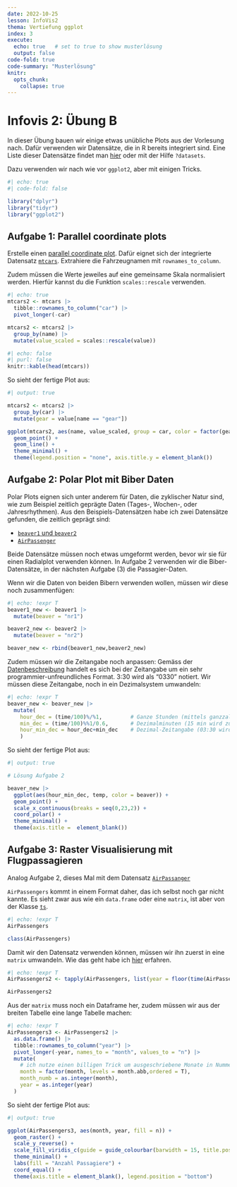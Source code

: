 ```yaml
---
date: 2022-10-25
lesson: InfoVis2
thema: Vertiefung ggplot
index: 3
execute: 
  echo: true   # set to true to show musterlösung
  output: false
code-fold: true
code-summary: "Musterlösung"
knitr:
  opts_chunk: 
    collapse: true
---
```


# Infovis 2: Übung B

In dieser Übung bauen wir einige etwas unübliche Plots aus der Vorlesung nach. Dafür verwenden wir Datensätze, die in R bereits integriert sind. Eine Liste dieser Datensätze findet man [hier](https://stat.ethz.ch/R-manual/R-devel/library/datasets/html/00Index.html) oder mit der Hilfe `?datasets`.

Dazu verwenden wir nach wie vor `ggplot2`, aber mit einigen Tricks.

```r
#| echo: true
#| code-fold: false

library("dplyr")
library("tidyr")
library("ggplot2")
```

## Aufgabe 1: Parallel coordinate plots

Erstelle einen [parallel coordinate plot](https://en.wikipedia.org/wiki/Parallel_coordinates). Dafür eignet sich der integrierte Datensatz [`mtcars`](https://stat.ethz.ch/R-manual/R-devel/library/datasets/html/mtcars.html). Extrahiere die Fahrzeugnamen mit `rownames_to_column`. 

Zudem müssen die Werte jeweiles auf eine gemeinsame Skala normalisiert werden. Hierfür kannst du die Funktion `scales::rescale` verwenden.

```r
#| echo: true
mtcars2 <- mtcars |>
  tibble::rownames_to_column("car") |>
  pivot_longer(-car)

mtcars2 <- mtcars2 |>
  group_by(name) |>
  mutate(value_scaled = scales::rescale(value))
```

```r
#| echo: false
#| purl: false
knitr::kable(head(mtcars))
```

So sieht der fertige Plot aus:

```r
#| output: true

mtcars2 <- mtcars2 |>
  group_by(car) |>
  mutate(gear = value[name == "gear"])

ggplot(mtcars2, aes(name, value_scaled, group = car, color = factor(gear))) +
  geom_point() +
  geom_line() +
  theme_minimal() +
  theme(legend.position = "none", axis.title.y = element_blank())
```

## Aufgabe 2: Polar Plot mit Biber Daten

Polar Plots eignen sich unter anderem für Daten, die zyklischer Natur sind, wie zum Beispiel zeitlich geprägte Daten (Tages-, Wochen-, oder Jahresrhythmen). Aus den Beispiels-Datensätzen  habe ich zwei Datensätze gefunden, die zeitlich geprägt sind:

- [`beaver1` und `beaver2`](https://stat.ethz.ch/R-manual/R-devel/library/datasets/html/beavers.html)
- [`AirPassenger`](https://stat.ethz.ch/R-manual/R-devel/library/datasets/html/AirPassengers.html)

Beide Datensätze müssen noch etwas umgeformt werden, bevor wir sie für einen Radialplot verwenden können. In Aufgabe 2 verwenden wir die Biber-Datensätze, in der nächsten Aufgabe (3) die Passagier-Daten.

Wenn wir die Daten von beiden Bibern verwenden wollen, müssen wir diese noch zusammenfügen:

```r
#| echo: !expr T
beaver1_new <- beaver1 |>
  mutate(beaver = "nr1")

beaver2_new <- beaver2 |>
  mutate(beaver = "nr2")

beaver_new <- rbind(beaver1_new,beaver2_new)
```

Zudem müssen wir die Zeitangabe noch anpassen: Gemäss der [Datenbeschreibung](https://stat.ethz.ch/R-manual/R-devel/library/datasets/html/beavers.html) handelt es sich bei der Zeitangabe um ein sehr programmier-unfreundliches Format. 3:30 wird als "0330" notiert. Wir müssen diese Zeitangabe, noch in ein Dezimalsystem umwandeln:

```r
#| echo: !expr T
beaver_new <- beaver_new |>
  mutate(
    hour_dec = (time/100)%/%1,         # Ganze Stunden (mittels ganzzaliger Division)
    min_dec = (time/100)%%1/0.6,       # Dezimalminuten (15 min wird zu 0.25, via Modulo)
    hour_min_dec = hour_dec+min_dec    # Dezimal-Zeitangabe (03:30 wird zu 3.5)
    ) 
```

So sieht der fertige Plot aus:

```r
#| output: true

# Lösung Aufgabe 2

beaver_new |>
  ggplot(aes(hour_min_dec, temp, color = beaver)) +
  geom_point() +
  scale_x_continuous(breaks = seq(0,23,2)) +
  coord_polar() +
  theme_minimal() +
  theme(axis.title =  element_blank())

```

## Aufgabe 3: Raster Visualisierung mit Flugpassagieren

Analog Aufgabe 2, dieses Mal mit dem Datensatz [`AirPassanger`](https://stat.ethz.ch/R-manual/R-devel/library/datasets/html/AirPassengers.html)

`AirPassengers` kommt in einem Format daher, das ich selbst noch gar nicht kannte. Es sieht zwar aus wie ein `data.frame` oder eine `matrix`, ist aber von der Klasse [`ts`](https://stat.ethz.ch/R-manual/R-devel/library/stats/html/ts.html).

```r
#| echo: !expr T
AirPassengers

class(AirPassengers)
```

Damit wir den Datensatz verwenden können, müssen wir ihn zuerst in eine `matrix` umwandeln. Wie das geht habe ich [hier](https://stackoverflow.com/a/5332664/4139249) erfahren.

```r
#| echo: !expr T
AirPassengers2 <- tapply(AirPassengers, list(year = floor(time(AirPassengers)), month = month.abb[cycle(AirPassengers)]), c)

AirPassengers2
```

Aus der `matrix` muss noch ein Dataframe her, zudem müssen wir aus der breiten Tabelle eine lange Tabelle machen:

```r
#| echo: !expr T
AirPassengers3 <- AirPassengers2 |>
  as.data.frame() |>
  tibble::rownames_to_column("year") |>
  pivot_longer(-year, names_to = "month", values_to = "n") |>
  mutate(
    # ich nutze einen billigen Trick um ausgeschriebene Monate in Nummern umzuwandeln
    month = factor(month, levels = month.abb,ordered = T),
    month_numb = as.integer(month),
    year = as.integer(year)
  )
```

So sieht der fertige Plot aus: 

```r
#| output: true

ggplot(AirPassengers3, aes(month, year, fill = n)) +
  geom_raster() +
  scale_y_reverse() +
  scale_fill_viridis_c(guide = guide_colourbar(barwidth = 15, title.position = "top")) +
  theme_minimal() +
  labs(fill = "Anzahl Passagiere") +
  coord_equal() +
  theme(axis.title = element_blank(), legend.position = "bottom") 
```
